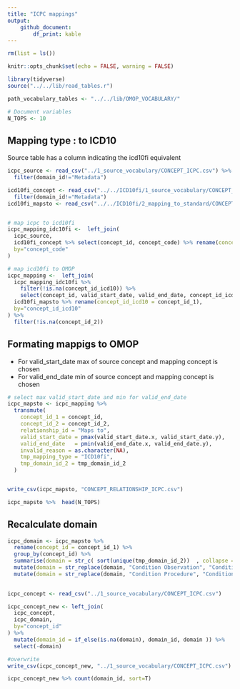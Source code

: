 ```yaml
---
title: "ICPC mappings"
output: 
    github_document:
        df_print: kable
---
```


```r
rm(list = ls())

knitr::opts_chunk$set(echo = FALSE, warning = FALSE)

library(tidyverse)
source("../../lib/read_tables.r")

path_vocabulary_tables <- "../../lib/OMOP_VOCABULARY/"

# Document variables 
N_TOPS <- 10
```

## Mapping type : to ICD10 

Source table has a column indicating the icd10fi equivalent 

```r
icpc_source <- read_csv("../1_source_vocabulary/CONCEPT_ICPC.csv") %>% 
  filter(domain_id!="Metadata")
```

```r
icd10fi_concept <- read_csv("../../ICD10fi/1_source_vocabulary/CONCEPT_ICD10fi.csv") %>% 
  filter(domain_id!="Metadata")
icd10fi_mapsto <- read_csv("../../ICD10fi/2_mapping_to_standard/CONCEPT_RELATIONSHIP_ICD10fi.csv")


# map icpc to icd10fi 
icpc_mapping_idc10fi <-  left_join(
  icpc_source, 
  icd10fi_concept %>% select(concept_id, concept_code) %>% rename(concept_id_icd10 = concept_id), 
  by="concept_code"
)
```


```r
# map icd10fi to OMOP
icpc_mapping <-  left_join(
  icpc_mapping_idc10fi %>% 
    filter(!is.na(concept_id_icd10)) %>% 
    select(concept_id, valid_start_date, valid_end_date, concept_id_icd10), 
  icd10fi_mapsto %>% rename(concept_id_icd10 = concept_id_1), 
  by="concept_id_icd10"
) %>% 
  filter(!is.na(concept_id_2))
```


## Formating mappigs to OMOP


- For valid_start_date max of source concept and mapping concept is chosen 
- For valid_end_date min of source concept and mapping concept is chosen 


```r

# select max valid_start_date and min for valid_end_date 
icpc_mapsto <- icpc_mapping %>% 
  transmute(
    concept_id_1 = concept_id,
    concept_id_2 = concept_id_2,
    relationship_id = "Maps to",
    valid_start_date = pmax(valid_start_date.x, valid_start_date.y), 
    valid_end_date   = pmin(valid_end_date.x, valid_end_date.y), 
    invalid_reason = as.character(NA), 
    tmp_mapping_type = "ICD10fi", 
    tmp_domain_id_2 = tmp_domain_id_2   
  )


write_csv(icpc_mapsto, "CONCEPT_RELATIONSHIP_ICPC.csv")

icpc_mapsto %>%  head(N_TOPS)

```




## Recalculate domain 
```r
icpc_domain <- icpc_mapsto %>% 
  rename(concept_id = concept_id_1) %>% 
  group_by(concept_id) %>% 
  summarise(domain = str_c( sort(unique(tmp_domain_id_2))  , collapse = " "), .groups="drop") %>% 
  mutate(domain = str_replace(domain, "Condition Observation", "Condition/Obs" )) %>% 
  mutate(domain = str_replace(domain, "Condition Procedure", "Condition/Procedure" ))
  
```

```r
icpc_concept <- read_csv("../1_source_vocabulary/CONCEPT_ICPC.csv")

icpc_concept_new <- left_join(
  icpc_concept, 
  icpc_domain, 
  by="concept_id"
) %>% 
  mutate(domain_id = if_else(is.na(domain), domain_id, domain )) %>%
  select(-domain)

#overwrite
write_csv(icpc_concept_new, "../1_source_vocabulary/CONCEPT_ICPC.csv")

```

```r
icpc_concept_new %>% count(domain_id, sort=T)
```























